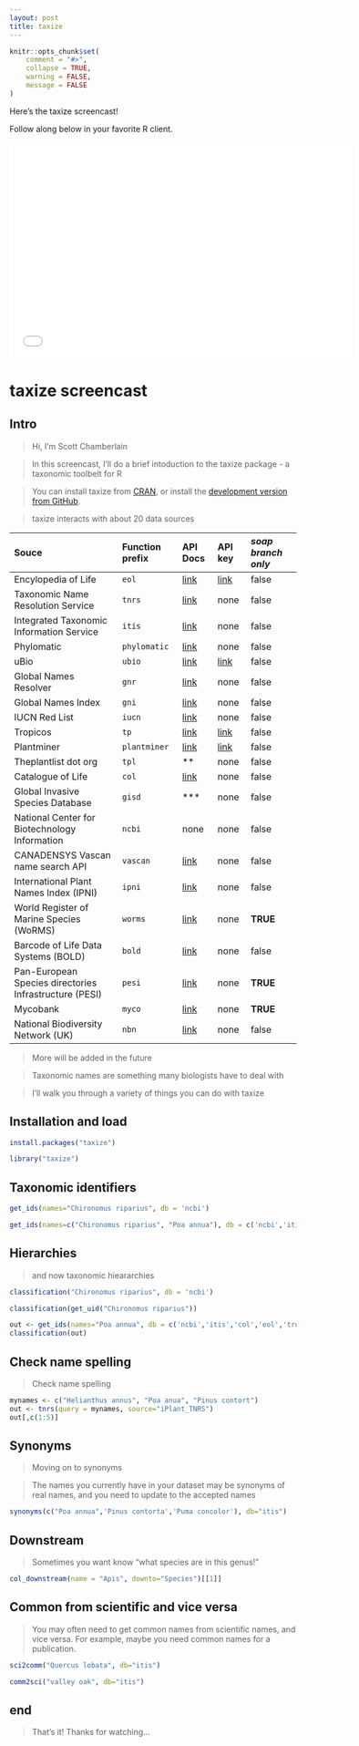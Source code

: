 ```yaml
---
layout: post
title: taxize
---
```


```r
knitr::opts_chunk$set(
	comment = "#>", 
	collapse = TRUE,
	warning = FALSE, 
	message = FALSE
)
```

Here's the taxize screencast!

Follow along below in your favorite R client.

<iframe src="//player.vimeo.com/video/92883063" width="600" height="381" frameborder="0" webkitallowfullscreen mozallowfullscreen allowfullscreen></iframe>


taxize screencast
==========


## Intro

> Hi, I'm Scott Chamberlain

> In this screencast, I'll do a brief intoduction to the taxize package - a taxonomic toolbelt for R

> You can install taxize from [CRAN](http://cran.r-project.org/web/packages/taxize/index.html), or install the [development version from GitHub](https://github.com/ropensci/taxize).

> taxize interacts with about 20 data sources


<table>
<colgroup>
<col style="text-align:left;"/>
<col style="text-align:left;"/>
<col style="text-align:left;"/>
<col style="text-align:left;"/>
<col style="text-align:left;"/>
</colgroup>

<thead>
<tr>
  <th style="text-align:left;">Souce</th>
  <th style="text-align:left;">Function prefix</th>
  <th style="text-align:left;">API Docs</th>
  <th style="text-align:left;">API key</th>
  <th style="text-align:left;"><em>soap branch only</em></th>
</tr>
</thead>

<tbody>
<tr>
  <td style="text-align:left;">Encylopedia of Life</td>
  <td style="text-align:left;"><code>eol</code></td>
  <td style="text-align:left;"><a href="http://www.eol.org/api/">link</a></td>
  <td style="text-align:left;"><a href="http://eol.org/users/register">link</a></td>
  <td style="text-align:left;">false</td>
</tr>
<tr>
  <td style="text-align:left;">Taxonomic Name Resolution Service</td>
  <td style="text-align:left;"><code>tnrs</code></td>
  <td style="text-align:left;"><a href="http://api.phylotastic.org/tnrs">link</a></td>
  <td style="text-align:left;">none</td>
  <td style="text-align:left;">false</td>
</tr>
<tr>
  <td style="text-align:left;">Integrated Taxonomic Information Service</td>
  <td style="text-align:left;"><code>itis</code></td>
  <td style="text-align:left;"><a href="http://www.itis.gov/ws_description.html">link</a></td>
  <td style="text-align:left;">none</td>
  <td style="text-align:left;">false</td>
</tr>
<tr>
  <td style="text-align:left;">Phylomatic</td>
  <td style="text-align:left;"><code>phylomatic</code></td>
  <td style="text-align:left;"><a href="http://www.phylodiversity.net/phylomatic/phylomatic_api.html">link</a></td>
  <td style="text-align:left;">none</td>
  <td style="text-align:left;">false</td>
</tr>
<tr>
  <td style="text-align:left;">uBio</td>
  <td style="text-align:left;"><code>ubio</code></td>
  <td style="text-align:left;"><a href="http://www.ubio.org/index.php?pagename=xml_services">link</a></td>
  <td style="text-align:left;"><a href="http://www.ubio.org/index.php?pagename=form">link</a></td>
  <td style="text-align:left;">false</td>
</tr>
<tr>
  <td style="text-align:left;">Global Names Resolver</td>
  <td style="text-align:left;"><code>gnr</code></td>
  <td style="text-align:left;"><a href="http://resolver.globalnames.org/api">link</a></td>
  <td style="text-align:left;">none</td>
  <td style="text-align:left;">false</td>
</tr>
<tr>
  <td style="text-align:left;">Global Names Index</td>
  <td style="text-align:left;"><code>gni</code></td>
  <td style="text-align:left;"><a href="https://github.com/dimus/gni/wiki/api">link</a></td>
  <td style="text-align:left;">none</td>
  <td style="text-align:left;">false</td>
</tr>
<tr>
  <td style="text-align:left;">IUCN Red List</td>
  <td style="text-align:left;"><code>iucn</code></td>
  <td style="text-align:left;"><a href="https://www.assembla.com/spaces/sis/wiki/Red_List_API?version=3">link</a></td>
  <td style="text-align:left;">none</td>
  <td style="text-align:left;">false</td>
</tr>
<tr>
  <td style="text-align:left;">Tropicos</td>
  <td style="text-align:left;"><code>tp</code></td>
  <td style="text-align:left;"><a href="http://services.tropicos.org/help">link</a></td>
  <td style="text-align:left;"><a href="http://services.tropicos.org/help?requestkey">link</a></td>
  <td style="text-align:left;">false</td>
</tr>
<tr>
  <td style="text-align:left;">Plantminer</td>
  <td style="text-align:left;"><code>plantminer</code></td>
  <td style="text-align:left;"><a href="http://www.plantminer.com/help">link</a></td>
  <td style="text-align:left;"><a href="http://www.plantminer.com/help">link</a></td>
  <td style="text-align:left;">false</td>
</tr>
<tr>
  <td style="text-align:left;">Theplantlist dot org</td>
  <td style="text-align:left;"><code>tpl</code></td>
  <td style="text-align:left;">**</td>
  <td style="text-align:left;">none</td>
  <td style="text-align:left;">false</td>
</tr>
<tr>
  <td style="text-align:left;">Catalogue of Life</td>
  <td style="text-align:left;"><code>col</code></td>
  <td style="text-align:left;"><a href="http://www.catalogueoflife.org/colwebsite/content/web-services">link</a></td>
  <td style="text-align:left;">none</td>
  <td style="text-align:left;">false</td>
</tr>
<tr>
  <td style="text-align:left;">Global Invasive Species Database</td>
  <td style="text-align:left;"><code>gisd</code></td>
  <td style="text-align:left;">***</td>
  <td style="text-align:left;">none</td>
  <td style="text-align:left;">false</td>
</tr>
<tr>
  <td style="text-align:left;">National Center for Biotechnology Information</td>
  <td style="text-align:left;"><code>ncbi</code></td>
  <td style="text-align:left;">none</td>
  <td style="text-align:left;">none</td>
  <td style="text-align:left;">false</td>
</tr>
<tr>
  <td style="text-align:left;">CANADENSYS Vascan name search API</td>
  <td style="text-align:left;"><code>vascan</code></td>
  <td style="text-align:left;"><a href="http://data.canadensys.net/vascan/api">link</a></td>
  <td style="text-align:left;">none</td>
  <td style="text-align:left;">false</td>
</tr>
<tr>
  <td style="text-align:left;">International Plant Names Index (IPNI)</td>
  <td style="text-align:left;"><code>ipni</code></td>
  <td style="text-align:left;"><a href="http://www.ipni.org/link_to_ipni.html">link</a></td>
  <td style="text-align:left;">none</td>
  <td style="text-align:left;">false</td>
</tr>
<tr>
  <td style="text-align:left;">World Register of Marine Species (WoRMS)</td>
  <td style="text-align:left;"><code>worms</code></td>
  <td style="text-align:left;"><a href="http://www.marinespecies.org/aphia.php?p=webservice">link</a></td>
  <td style="text-align:left;">none</td>
  <td style="text-align:left;"><strong>TRUE</strong></td>
</tr>
<tr>
  <td style="text-align:left;">Barcode of Life Data Systems (BOLD)</td>
  <td style="text-align:left;"><code>bold</code></td>
  <td style="text-align:left;"><a href="http://www.boldsystems.org/index.php/Resources">link</a></td>
  <td style="text-align:left;">none</td>
  <td style="text-align:left;">false</td>
</tr>
<tr>
  <td style="text-align:left;">Pan-European Species directories Infrastructure (PESI)</td>
  <td style="text-align:left;"><code>pesi</code></td>
  <td style="text-align:left;"><a href="http://www.eu-nomen.eu/portal/webservices.php">link</a></td>
  <td style="text-align:left;">none</td>
  <td style="text-align:left;"><strong>TRUE</strong></td>
</tr>
<tr>
  <td style="text-align:left;">Mycobank</td>
  <td style="text-align:left;"><code>myco</code></td>
  <td style="text-align:left;"><a href="http://www.mycobank.org/Services/Generic/Help.aspx?s=searchservice">link</a></td>
  <td style="text-align:left;">none</td>
  <td style="text-align:left;"><strong>TRUE</strong></td>
</tr>
<tr>
  <td style="text-align:left;">National Biodiversity Network (UK)</td>
  <td style="text-align:left;"><code>nbn</code></td>
  <td style="text-align:left;"><a href="https://data.nbn.org.uk/Documentation/Web_Services/Web_Services-REST/resources/restapi/rest.html">link</a></td>
  <td style="text-align:left;">none</td>
  <td style="text-align:left;">false</td>
</tr>
</tbody>
</table>

> More will be added in the future

> Taxonomic names are something many biologists have to deal with

> I'll walk you through a variety of things you can do with taxize

## Installation and load


```r
install.packages("taxize")
```


```r
library("taxize")
```

## Taxonomic identifiers


```r
get_ids(names="Chironomus riparius", db = 'ncbi')
```

```r
get_ids(names=c("Chironomus riparius", "Poa annua"), db = c('ncbi','itis','col'))
```

## Hierarchies

> and now taxonomic hieararchies

```r
classification("Chironomus riparius", db = 'ncbi')
```

```r
classification(get_uid("Chironomus riparius"))
```

```r
out <- get_ids(names="Poa annua", db = c('ncbi','itis','col','eol','tropicos'))
classification(out)
```

## Check name spelling

> Check name spelling

```r
mynames <- c("Helianthus annus", "Poa anua", "Pinus contort")
out <- tnrs(query = mynames, source="iPlant_TNRS")
out[,c(1:5)]
```

## Synonyms

> Moving on to synonyms

> The names you currently have in your dataset may be synonyms of real names, and you need to update to the accepted names

```r
synonyms(c("Poa annua",'Pinus contorta','Puma concolor'), db="itis")
```

## Downstream

> Sometimes you want know "what species are in this genus!"

```r
col_downstream(name = "Apis", downto="Species")[[1]]
```

## Common from scientific and vice versa

> You may often need to get common names from scientific names, and vice versa. For example, maybe you need common names for a publication.

```r
sci2comm("Quercus lobata", db="itis")
```

```r
comm2sci("valley oak", db="itis")
```

## end

> That's it! Thanks for watching...
